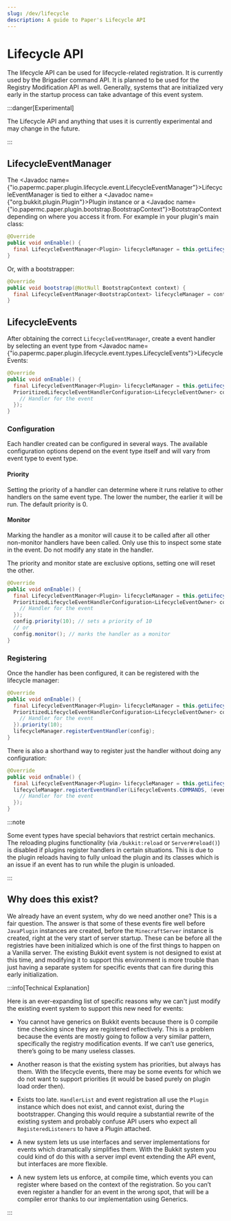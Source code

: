 ---
slug: /dev/lifecycle
description: A guide to Paper's Lifecycle API
---

# Lifecycle API

The lifecycle API can be used for lifecycle-related registration. It is currently used by the
Brigadier command API. It is planned to be used for the Registry Modification API as well.
Generally, systems that are initialized very early in the startup process can take advantage of this
event system.

:::danger[Experimental]

The Lifecycle API and anything that uses it is currently experimental and may change in the future.

:::

## LifecycleEventManager

The <Javadoc name={"io.papermc.paper.plugin.lifecycle.event.LifecycleEventManager"}>LifecycleEventManager</Javadoc> is tied
to either a <Javadoc name={"org.bukkit.plugin.Plugin"}>Plugin</Javadoc> instance or a
<Javadoc name={"io.papermc.paper.plugin.bootstrap.BootstrapContext"}>BootstrapContext</Javadoc> depending on where you access it from. For example in your plugin's main class:

```java title="TestPlugin.java"
@Override
public void onEnable() {
  final LifecycleEventManager<Plugin> lifecycleManager = this.getLifecycleManager();
}
```

Or, with a bootstrapper:

```java title="TestPluginBootstrap.java"
@Override
public void bootstrap(@NotNull BootstrapContext context) {
  final LifecycleEventManager<BootstrapContext> lifecycleManager = context.getLifecycleManager();
}
```

## LifecycleEvents

After obtaining the correct `LifecycleEventManager`, create a event handler by selecting an
event type from <Javadoc name={"io.papermc.paper.plugin.lifecycle.event.types.LifecycleEvents"}>LifecycleEvents</Javadoc>:
```java title="TestPlugin.java"
@Override
public void onEnable() {
  final LifecycleEventManager<Plugin> lifecycleManager = this.getLifecycleManager();
  PrioritizedLifecycleEventHandlerConfiguration<LifecycleEventOwner> config = LifecycleEvents.SOME_EVENT.newHandler((event) -> {
    // Handler for the event
  });
}
```

### Configuration

Each handler created can be configured in several ways. The available configuration options
depend on the event type itself and will vary from event type to event type.

#### Priority

Setting the priority of a handler can determine where it runs relative to other handlers
on the same event type. The lower the number, the earlier it will be run. The default priority
is 0.

#### Monitor

Marking the handler as a monitor will cause it to be called after all other non-monitor handlers
have been called. Only use this to inspect some state in the event. Do not modify any state in
the handler.

The priority and monitor state are exclusive options, setting one will reset the other.

```java title="TestPlugin.java"
@Override
public void onEnable() {
  final LifecycleEventManager<Plugin> lifecycleManager = this.getLifecycleManager();
  PrioritizedLifecycleEventHandlerConfiguration<LifecycleEventOwner> config = LifecycleEvents.SOME_EVENT.newHandler((event) -> {
    // Handler for the event
  });
  config.priority(10); // sets a priority of 10
  // or
  config.monitor(); // marks the handler as a monitor
}
```

### Registering

Once the handler has been configured, it can be registered with the lifecycle manager:

```java title="TestPlugin.java"
@Override
public void onEnable() {
  final LifecycleEventManager<Plugin> lifecycleManager = this.getLifecycleManager();
  PrioritizedLifecycleEventHandlerConfiguration<LifecycleEventOwner> config = LifecycleEvents.SOME_EVENT.newHandler((event) -> {
    // Handler for the event
  }).priority(10);
  lifecycleManager.registerEventHandler(config);
}
```
There is also a shorthand way to register just the handler without doing any configuration:

```java title="TestPlugin.java"
@Override
public void onEnable() {
  final LifecycleEventManager<Plugin> lifecycleManager = this.getLifecycleManager();
  lifecycleManager.registerEventHandler(LifecycleEvents.COMMANDS, (event) -> {
    // Handler for the event
  });
}
```

:::note

Some event types have special behaviors that restrict certain mechanics. The reloading plugins
functionality (via `/bukkit:reload` or `Server#reload()`) is disabled if plugins register handlers
in certain situations. This is due to the plugin reloads having to fully unload the plugin and its
classes which is an issue if an event has to run while the plugin is unloaded.

:::

## Why does this exist?

We already have an event system, why do we need another one? This is a fair question. The answer is
that some of these events fire well before `JavaPlugin` instances are created, before the
`MinecraftServer` instance is created, right at the very start of server startup. These can be
before all the registries have been initialized which is one of the first things to happen on a Vanilla
server. The existing Bukkit event system is not designed to exist at this time, and modifying it to
support this environment is more trouble than just having a separate system for specific events that
can fire during this early initialization.

:::info[Technical Explanation]

Here is an ever-expanding list of specific reasons why we can't just modify the existing event
system to support this new need for events:

- You cannot have generics on Bukkit events because there is 0 compile time checking since they are
  registered reflectively. This is a problem because the events are mostly going to follow a very
  similar pattern, specifically the registry modification events. If we can’t use generics, there’s
  going to be many useless classes.

- Another reason is that the existing system has priorities, but always has them. With the lifecycle
  events, there may be some events for which we do not want to support priorities (it would
  be based purely on plugin load order then).

- Exists too late. `HandlerList` and event registration all use the `Plugin` instance which does not exist,
  and cannot exist, during the bootstrapper. Changing this would require a substantial rewrite of the
  existing system and probably confuse API users who expect all `RegisteredListeners` to have a
  Plugin attached.

- A new system lets us use interfaces and server implementations for events which dramatically
  simplifies them. With the Bukkit system you could kind of do this with a server impl event
  extending the API event, but interfaces are more flexible.

- A new system lets us enforce, at compile time, which events you can register where based on the
  context of the registration. So you can’t even register a handler for an event in the wrong spot,
  that will be a compiler error thanks to our implementation using Generics.

:::
